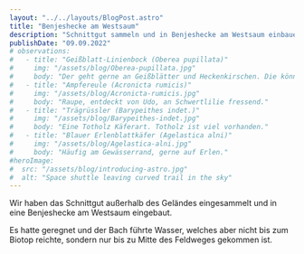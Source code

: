 ```yaml
---
layout: "../../layouts/BlogPost.astro"
title: "Benjeshecke am Westsaum"
description: "Schnittgut sammeln und in Benjeshecke am Westsaum einbauen."
publishDate: "09.09.2022"
# observations:
#   - title: "Geißblatt-Linienbock (Oberea pupillata)"
#     img: "/assets/blog/Oberea-pupillata.jpg"
#     body: "Der geht gerne an Geißblätter und Heckenkirschen. Die können wir mal suchen im Gelände."
#   - title: "Ampfereule (Acronicta rumicis)"
#     img: "/assets/blog/Acronicta-rumicis.jpg"
#     body: "Raupe, entdeckt von Udo, an Schwertlilie fressend."
#   - title: "Trägrüssler (Barypeithes indet.)"
#     img: "/assets/blog/Barypeithes-indet.jpg"
#     body: "Eine Totholz Käferart. Totholz ist viel vorhanden."
#   - title: "Blauer Erlenblattkäfer (Agelastica alni)"
#     img: "/assets/blog/Agelastica-alni.jpg"
#     body: "Häufig am Gewässerrand, gerne auf Erlen."
#heroImage:
#  src: "/assets/blog/introducing-astro.jpg"
#  alt: "Space shuttle leaving curved trail in the sky"
---
```



Wir haben das Schnittgut außerhalb des Geländes eingesammelt und in eine Benjeshecke am Westsaum eingebaut.

Es hatte geregnet und der Bach führte Wasser, welches aber nicht bis zum Biotop reichte, sondern nur bis zu Mitte des Feldweges gekommen ist.

<Cards observations={frontmatter.observations} />
